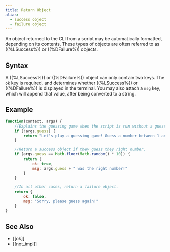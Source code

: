 ```yaml
---
title: Return Object
alias:
  - success object
  - failure object
---
```


An object returned to the CLI from a script may be automatically formatted, depending on its contents. These types of objects are often referred to as ((%LSuccess%)) or ((%DFailure%)) objects.

## Syntax

A ((%LSuccess%)) or ((%DFailure%)) object can only contain two keys. The `ok` key is required, and determines whether ((%LSuccess%)) or ((%DFailure%)) is displayed in the terminal. You may also attach a `msg` key, which will append that value, after being converted to a string.

## Example

```js
function(context, args) {
    //Explains the guessing game when the script is run without a guess.
    if (!args.guess) {
        return "Let's play a guessing game! Guess a number between 1 and 10!"
    }

    //Return a success object if they guess they right number.
    if (args.guess == Math.floor(Math.random() * 10)) {
        return {
            ok: true,
            msg: args.guess + " was the right number!"
        }
    }

    //In all other cases, return a failure object.
    return {
        ok: false,
        msg: "Sorry, please guess again!"
    }
}
```

## See Also

- [[ok]]
- [[not_impl]]
